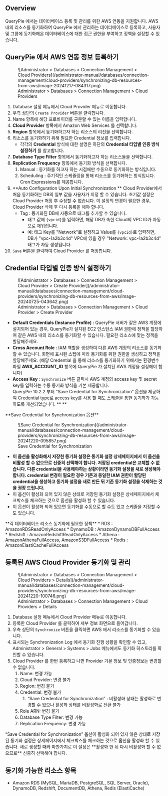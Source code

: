 
## Overview

QueryPie 에서는 데이터베이스 등록 및 관리를 위한 AWS 연동을 지원합니다. AWS 내의 리소스를 동기화하여 QueryPie 에서 관리하는 데이터베이스로 등록하고, 사용자 및 그룹에 동기화해온 데이터베이스에 대한 접근 권한을 부여하고 정책을 설정할 수 있습니다.


## QueryPie 에서 AWS 연동 정보 등록하기

<figure data-layout="center" data-align="center">
![Administrator &gt; Databases &gt; Connection Management &gt; Cloud Providers](/administrator-manual/databases/connection-management/cloud-providers/synchronizing-db-resources-from-aws/image-20241217-084317.png)
<figcaption>
Administrator &gt; Databases &gt; Connection Management &gt; Cloud Providers
</figcaption>
</figure>


1. Database 설정 메뉴에서 Cloud Provider 메뉴로 이동합니다.
2. 우측 상단의 `Create Provider` 버튼을 클릭합니다.
3. Name 항목에 해당 프로바이더를 구분할 수 있는 이름을 입력합니다.
4.  **Cloud Provider**  항목에서 Amazon Web Services 를 선택합니다.
5.  **Region**  항목에서 동기화하고자 하는 리소스의 리전을 선택합니다.
6. 리소스를 동기화하기 위해 필요한 Credential 정보를 입력합니다.
    * 각각의  **Credential**  방식에 대한 설명은 하단의  **Credential 타입별 인증 방식 설정하기** 를 참고합니다.
7.  **Database Type Filter**  항목에서 동기화하고자 하는 리소스들을 선택합니다. 
8.  **Replication Frequency**  항목에서 동기화 방식을 선택합니다.
    1. Manual : 동기화를 하고자 하는 시점에만 수동으로 동기화하는 방식입니다.
    2. Scheduling : 주기적인 스케쥴링을 통해 리소스를 동기화하는 방식입니다. Cron Expressions를 제공합니다.
9.  **Auto Configuration Upon Initial Synchronization ** Cloud Provider에서 처음 동기화하는 DB의 일부 값을 사용자가 지정 할 수 있습니다. 초기값 설정은 Cloud Provider 저장 후 수정할 수 없습니다. 이 설정의 변경이 필요한 경우, Cloud Provider 삭제 후 다시 등록을 해야 합니다.
    * Tag : 동기화된 DB에 자동으로 태그를 추가할 수 있습니다.
        * 태그 값에 `{vpcid}`를 입력하면, 해당 DB가 속한 Cloud의 VPC ID가 자동으로 채워집니다.
        * 예: 태그 Key를 "Network"로 설정하고 Value를 `{vpcid}`로 입력하면, DB가 "vpc-1a2b3c4d" VPC에 있을 경우 "Network: vpc-1a2b3c4d" 태그가 자동 생성됩니다.
10. `Save` 버튼을 클릭하여 Cloud Provider 를 저장합니다.


## Credential 타입별 인증 방식 설정하기

<figure data-layout="center" data-align="center">
![Administrator &gt; Databases &gt; Connection Management &gt; Cloud Provider &gt; Create Provider](/administrator-manual/databases/connection-management/cloud-providers/synchronizing-db-resources-from-aws/image-20240725-043642.png)
<figcaption>
Administrator &gt; Databases &gt; Connection Management &gt; Cloud Provider &gt; Create Provider
</figcaption>
</figure>


*  **Default Credentials (Instance Profile)**  : QueryPie 서버가 같은 AWS 계정에 설치되어 있는 경우, QueryPie가 설치된 EC2 인스턴스 IAM 권한에 정책을 할당하여 같은 AWS 내의 리소스를 동기화할 수 있습니다. 필요한 리소스에 맞는 정책을 할당해주세요.
*  **Cross Account Role**  : IAM 역할을 생성하여 다른 AWS 계정의 리소스를 동기화할 수 있습니다. 화면에 표시된 스텝에 따라 동기화를 위한 권한을 생성하고 정책을 할당해주세요. (해당 Credential 을 통해 리소스를 동기화하기 위해서는 환경변수 파일  **AWS_ACCOUNT_ID**  항목에 QueryPie 가 설치된 AWS 계정을 설정해야 합니다)
*  **Access Key**  : `Synchronize` 버튼 클릭시 AWS 계정의 access key 및 secret key를 입력하는 수동 동기화 방식을 기본 제공합니다. <br/>QueryPie 10.2.2 부터 “Save Credential for Synchronization” 옵션을 제공하여 Credential type로 access key를 사용 할 때도 스케줄을 통한 동기화가 가능하도록 개선되었습니다.  ** ** 

<Callout type="important">
**Save Credential for Synchronization 옵션**

<figure data-layout="center" data-align="center">
![Save Credential for Synchronization](/administrator-manual/databases/connection-management/cloud-providers/synchronizing-db-resources-from-aws/image-20241220-095857.png)
<figcaption>
Save Credential for Synchronization
</figcaption>
</figure>

*  **이 옵션을 활성화해서 저장한 동기화 설정은 동기화 설정 상세페이지에서 이 옵션을 비활성 할 수 없으므로 신중히 선택해야 합니다. 저장된 credential은 교체할 수 없습니다. 다른 credential을 사용해야하는 상황이라면 동기화 설정을 새로 생성해야 합니다. credential 변경이 필요한 경우 기존과 동일한 IAM 권한이 할당된 credential을 생성하고 동기화 설정을 새로 만든 뒤 기존 동기화 설정을 삭제하는 것을 권장 드립니다.** 
* 이 옵션이 활성화 되어 있지 않은 상태로 저장된 동기화 설정은 상세페이지에서 체크박스를 체크하는 것으로 옵션을 활성화 할 수 있습니다. 
* 이 옵션이 활성화 되어 있으면 동기화를 수동으로 할 수도 있고 스케줄을 지정할 수도 있습니다.
</Callout>


<Callout type="info">
**각 데이터베이스 리소스 동기화에 필요한 정책**
* RDS : AmazonRDSReadOnlyAccess
* DynamoDB : AmazonDynamoDBFullAccess
* Redshift : AmazonRedshiftReadOnlyAccess
* Athena : AmazonAthenaFullAccess, AmazonS3DFullAccess
* Redis : AmazonElastiCacheFullAccess
</Callout>


## 등록된 AWS Cloud Provider 동기화 및 관리


<figure data-layout="center" data-align="center">
![Administrator &gt; Databases &gt; Connection Management &gt; Cloud Providers &gt; Details](/administrator-manual/databases/connection-management/cloud-providers/synchronizing-db-resources-from-aws/image-20241220-100746.png)
<figcaption>
Administrator &gt; Databases &gt; Connection Management &gt; Cloud Providers &gt; Details
</figcaption>
</figure>


1. Database 설정 메뉴에서 Cloud Provider 메뉴로 이동합니다.
2. 등록한 Cloud Provider 를 클릭하여 세부 정보 화면으로 들어갑니다.
3. 우측 상단의 `Synchronize` 버튼을 클릭하면 AWS 에서 리소스를 동기화할 수 있습니다.
4. 표시되는 Synchronization Log 에서 동기화 진행 상황을 확인할 수 있고, Administrator &gt; General &gt; Systems &gt; Jobs 메뉴에서도 동기화 히스토리를 확인할 수 있습니다.
5. Cloud Provider 를 한번 등록하고 나면 Provider 기본 정보 및 인증정보는 변경할 수 없습니다.
    1. Name: 변경 가능
    2. Cloud Provider: 변경 불가
    3. Region: 변경 불가
    4. Credential: 변경 불가
        1. “Save Credential for Synchronization” : 비활성화 상태는 활성화로 변경할 수 있으나 활성화 상태를 비활성화로 전환 불가
    5. Role ARN: 변경 불가
    6. Database Type Filter: 변경 가능
    7. Replication Frequency: 변경 가능

<Callout type="important">
“Save Credential for Synchronization” 옵션이 활성화 되어 있지 않은 상태로 저장된 동기화 설정은 상세페이지에서 체크박스를 체크하는 것으로 옵션을 활성화 할 수 있습니다. 새로 생성할 때와 마찬가지로 이 설정은  **활성화 한 뒤 다시 비활성화 할 수 없으므로**  신중히 선택해야 합니다.
</Callout>

## 동기화 가능한 리소스 항목

* Amazon RDS (MySQL, MariaDB, PostgreSQL, SQL Server, Oracle), DynamoDB, Redshift, DocumentDB, Athena, Redis (ElastiCache)
